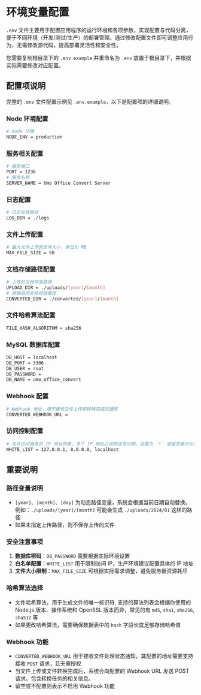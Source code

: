 # 环境变量配置

`.env` 文件主要用于配置应用程序的运行环境和各项参数，实现配置与代码分离，便于不同环境（开发/测试/生产）的部署管理。通过修改配置文件即可调整应用行为，无需修改源代码，提高部署灵活性和安全性。

您需要复制根目录下的 `.env.example` 并重命名为 `.env` 放置于根目录下，并根据实际需要修改对应配置。

## 配置项说明

完整的 `.env` 文件配置示例见 `.env.example`，以下是配置项的详细说明。

### Node 环境配置
```bash
# node 环境
NODE_ENV = production
```

### 服务相关配置
```bash
# 服务端口
PORT = 1236
# 服务名称
SERVER_NAME = Umo Office Convert Server
```

### 日志配置
```bash
# 日志存放路径
LOG_DIR = ./logs
```

### 文件上传配置
```bash
# 最大允许上传的文件大小，单位为 MB
MAX_FILE_SIZE = 50
```

### 文档存储路径配置
```bash
# 上传的文档存放路径
UPLOAD_DIR = ./uploads/[year]/[month]
# 转换后的文档存放路径
CONVERTED_DIR = ./converted/[year]/[month]
```

### 文件哈希算法配置
```bash
FILE_HASH_ALGORITHM = sha256
```

### MySQL 数据库配置
```bash
DB_HOST = localhost
DB_PORT = 3306
DB_USER = root
DB_PASSWORD =
DB_NAME = umo_office_convert
```

### Webhook 配置
```bash
# Webhook 地址，用于接收文件上传和转换完成的通知
CONVERTED_WEBHOOK_URL =
```

### 访问控制配置
```bash
# 允许访问服务的 IP 地址列表，多个 IP 地址之间用逗号分隔，设置为 `*` 或留空表示允许所有来源
WHITE_LIST = 127.0.0.1, 0.0.0.0, localhost
```

## 重要说明

### 路径变量说明
- `[year]`、`[month]`、`[day]` 为动态路径变量，系统会根据当前日期自动替换。例如：`./uploads/[year]/[month]` 可能会生成 `./uploads/2024/01` 这样的路径
- 如果未指定上传路径，则不保存上传的文件

### 安全注意事项
1. **数据库密码**：`DB_PASSWORD` 需要根据实际环境设置
2. **白名单配置**：`WHITE_LIST` 用于限制访问 IP，生产环境建议配置具体的 IP 地址
3. **文件大小限制**：`MAX_FILE_SIZE` 可根据实际需求调整，避免服务器资源耗尽

### 哈希算法选择
- 文件哈希算法，用于生成文件的唯一标识符, 支持的算法列表会根据你使用的 Node.js 版本、操作系统和 OpenSSL 版本而异，常见的有 `md5`, `sha1`, `sha256`, `sha512` 等
- 如果更改哈希算法，需要确保数据表中的 `hash` 字段长度足够存储哈希值

### Webhook 功能
- `CONVERTED_WEBHOOK_URL` 用于接收文件处理状态通知，其配置的地址需要支持接收 `POST` 请求，且无需授权
- 当文件上传或文件转换完成后，系统会向配置的 Webhook URL 发送 POST 请求，包含转换任务的相关信息。
- 留空或不配置则表示不启用 Webhook 功能
